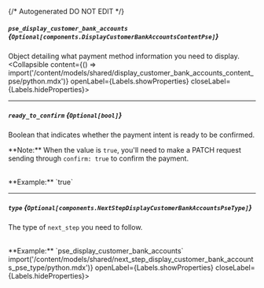 {/* Autogenerated DO NOT EDIT  */}

##### `pse_display_customer_bank_accounts` *{`Optional[components.DisplayCustomerBankAccountsContentPse]`}*
Object detailing what payment method information you need to display.
<Collapsible content={() => import('/content/models/shared/display_customer_bank_accounts_content_pse/python.mdx')} openLabel={Labels.showProperties} closeLabel={Labels.hideProperties}>
</Collapsible>

---
##### `ready_to_confirm` *{`Optional[bool]`}*
Boolean that indicates whether the payment intent is ready to be confirmed. 

  \*\*Note:\*\* When the value is `true`, you'll need to make a PATCH request sending through `confirm: true` to confirm the payment.

<br/>
**Example:** `true`

---
##### `type` *{`Optional[components.NextStepDisplayCustomerBankAccountsPseType]`}*
The type of `next_step` you need to follow.

<br/>
**Example:** `pse_display_customer_bank_accounts`
<Collapsible content={() => import('/content/models/shared/next_step_display_customer_bank_accounts_pse_type/python.mdx')} openLabel={Labels.showProperties} closeLabel={Labels.hideProperties}>
</Collapsible>


